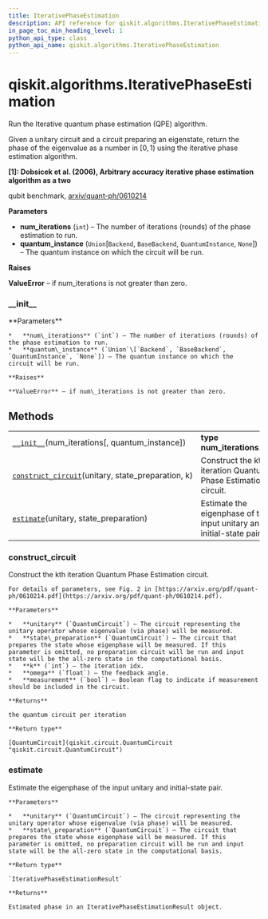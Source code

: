 ```yaml
---
title: IterativePhaseEstimation
description: API reference for qiskit.algorithms.IterativePhaseEstimation
in_page_toc_min_heading_level: 1
python_api_type: class
python_api_name: qiskit.algorithms.IterativePhaseEstimation
---
```


# qiskit.algorithms.IterativePhaseEstimation

<Class id="qiskit.algorithms.IterativePhaseEstimation" isDedicatedPage={true} github="https://github.com/qiskit/qiskit/tree/stable/0.18/qiskit/algorithms/phase_estimators/ipe.py" signature="IterativePhaseEstimation(num_iterations, quantum_instance=None)" modifiers="class">
  Run the Iterative quantum phase estimation (QPE) algorithm.

  Given a unitary circuit and a circuit preparing an eigenstate, return the phase of the eigenvalue as a number in $[0,1)$ using the iterative phase estimation algorithm.

  **\[1]: Dobsicek et al. (2006), Arbitrary accuracy iterative phase estimation algorithm as a two**

  qubit benchmark, [arxiv/quant-ph/0610214](https://arxiv.org/abs/quant-ph/0610214)

  **Parameters**

  *   **num\_iterations** (`int`) – The number of iterations (rounds) of the phase estimation to run.
  *   **quantum\_instance** (`Union`\[`Backend`, `BaseBackend`, `QuantumInstance`, `None`]) – The quantum instance on which the circuit will be run.

  **Raises**

  **ValueError** – if num\_iterations is not greater than zero.

  ### \_\_init\_\_

  <Function id="qiskit.algorithms.IterativePhaseEstimation.__init__" signature="__init__(num_iterations, quantum_instance=None)">
    **Parameters**

    *   **num\_iterations** (`int`) – The number of iterations (rounds) of the phase estimation to run.
    *   **quantum\_instance** (`Union`\[`Backend`, `BaseBackend`, `QuantumInstance`, `None`]) – The quantum instance on which the circuit will be run.

    **Raises**

    **ValueError** – if num\_iterations is not greater than zero.
  </Function>

  ## Methods

  |                                                                                                                                                                                     |                                                                      |
  | ----------------------------------------------------------------------------------------------------------------------------------------------------------------------------------- | -------------------------------------------------------------------- |
  | [`__init__`](#qiskit.algorithms.IterativePhaseEstimation.__init__ "qiskit.algorithms.IterativePhaseEstimation.__init__")(num\_iterations\[, quantum\_instance])                     | **type num\_iterations**`int`                                        |
  | [`construct_circuit`](#qiskit.algorithms.IterativePhaseEstimation.construct_circuit "qiskit.algorithms.IterativePhaseEstimation.construct_circuit")(unitary, state\_preparation, k) | Construct the kth iteration Quantum Phase Estimation circuit.        |
  | [`estimate`](#qiskit.algorithms.IterativePhaseEstimation.estimate "qiskit.algorithms.IterativePhaseEstimation.estimate")(unitary, state\_preparation)                               | Estimate the eigenphase of the input unitary and initial-state pair. |

  ### construct\_circuit

  <Function id="qiskit.algorithms.IterativePhaseEstimation.construct_circuit" signature="construct_circuit(unitary, state_preparation, k, omega=0, measurement=False)">
    Construct the kth iteration Quantum Phase Estimation circuit.

    For details of parameters, see Fig. 2 in [https://arxiv.org/pdf/quant-ph/0610214.pdf](https://arxiv.org/pdf/quant-ph/0610214.pdf).

    **Parameters**

    *   **unitary** (`QuantumCircuit`) – The circuit representing the unitary operator whose eigenvalue (via phase) will be measured.
    *   **state\_preparation** (`QuantumCircuit`) – The circuit that prepares the state whose eigenphase will be measured. If this parameter is omitted, no preparation circuit will be run and input state will be the all-zero state in the computational basis.
    *   **k** (`int`) – the iteration idx.
    *   **omega** (`float`) – the feedback angle.
    *   **measurement** (`bool`) – Boolean flag to indicate if measurement should be included in the circuit.

    **Returns**

    the quantum circuit per iteration

    **Return type**

    [QuantumCircuit](qiskit.circuit.QuantumCircuit "qiskit.circuit.QuantumCircuit")
  </Function>

  ### estimate

  <Function id="qiskit.algorithms.IterativePhaseEstimation.estimate" signature="estimate(unitary, state_preparation)">
    Estimate the eigenphase of the input unitary and initial-state pair.

    **Parameters**

    *   **unitary** (`QuantumCircuit`) – The circuit representing the unitary operator whose eigenvalue (via phase) will be measured.
    *   **state\_preparation** (`QuantumCircuit`) – The circuit that prepares the state whose eigenphase will be measured. If this parameter is omitted, no preparation circuit will be run and input state will be the all-zero state in the computational basis.

    **Return type**

    `IterativePhaseEstimationResult`

    **Returns**

    Estimated phase in an IterativePhaseEstimationResult object.
  </Function>
</Class>

